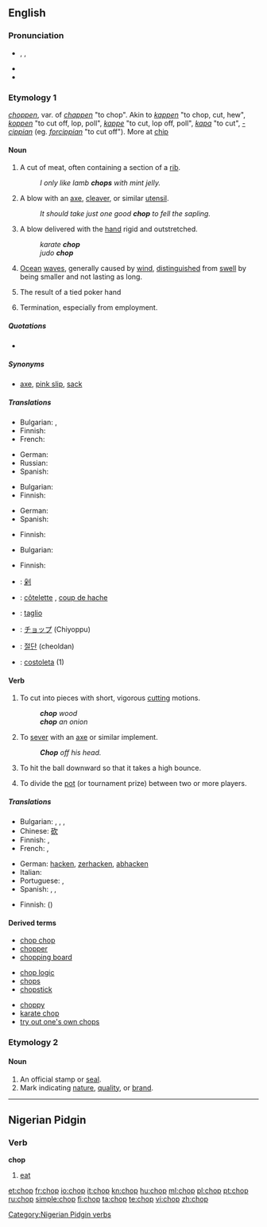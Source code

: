 {{wikipedia|dab=chop}}
==English==

===Pronunciation===
* {{enPR|chŏp}}, {{IPA|/ʧɒp/}}, {{SAMPA|/tSQp/}}
* {{audio|en-us-chop.ogg|Audio (US)}}
* {{rhymes|ɒp}}

===Etymology 1===
{{etyl|enm}} ''[[choppen#Middle English|choppen]]'', var. of ''[[chappen#Middle English|chappen]]'' "to chop". Akin to {{etyl|nl|-}} ''[[kappen#Dutch|kappen]]'' "to chop, cut, hew", {{etyl|gml|-}} ''[[koppen#Middle Low German|koppen]]'' "to cut off, lop, poll", {{etyl|da|-}} ''[[kappe#Danish|kappe]]'' "to cut, lop off, poll", {{etyl|sv|-}} ''[[kapa#Swedish|kapa]]'' "to cut", {{etyl|ang|-}} ''[[cippian#Old English|-cippian]]'' (eg. ''[[forcippian#Old English|forcippian]]'' "to cut off"). More at [[chip]]

====Noun====
{{en-noun}}

# A cut of meat, often containing a section of a [[rib]].
#: ''I only like lamb '''''chops''''' with mint jelly.''
# A blow with an [[axe]], [[cleaver]], or similar [[utensil]].
#: ''It should take just one good '''''chop''''' to fell the sapling.''
# {{martial arts}} A blow delivered with the [[hand]] rigid and outstretched.
#: ''karate '''chop'''''
#: ''judo '''chop'''''
# [[ocean|Ocean]] [[wave]]s, generally caused by [[wind]], [[distinguished]] from [[swell]] by being smaller and not lasting as long.
# {{poker}} The result of a tied poker hand
# {{informal|with "the"}} Termination, especially from employment.

=====Quotations=====
* {{seeCites}}

=====Synonyms=====
* {{sense|dismissal, especially from employment (informal)}} [[axe]], [[pink slip]], [[sack]]

=====Translations=====
{{trans-top|cut of meat}}
* Bulgarian: {{t|bg|пържола|f}},  {{t|bg|котлет|m}}
* Finnish: {{t+|fi|kyljys}}
* French: {{t+|fr|côtelette}}
{{trans-mid}}
* German: {{t-|de|Kotelett|n}}
* Russian: {{t|ru|отбивная}}
* Spanish: {{t+|es|chuleta|f}}
{{trans-bottom}}

{{trans-top|blow with an axe or similar utensil}}
* Bulgarian: {{t|bg|сечащ удар}}
* Finnish: {{t+|fi|isku}}
{{trans-mid}}
* German: {{t+|de|Hieb|m}}
* Spanish: {{t-|es|tajada|f}}
{{trans-bottom}}

{{trans-top|martial arts: type of blow}}
{{trans-mid}}
{{trans-bottom}}

{{trans-top|ocean waves}}
* Finnish: {{t+|fi|aallokko}}
{{trans-mid}}
{{trans-bottom}}

{{trans-top|poker: result of a tied poker hand}}
{{trans-mid}}
{{trans-bottom}}

{{trans-top|dismissal, especially from employment}}
* Bulgarian: {{t|bg|уволнение|n}}
{{trans-mid}}
* Finnish: {{t+|fi|potkut|p}}
{{trans-bottom}}

{{checktrans-top}}
* {{ttbc|Chinese}}: [[剁]]
* {{ttbc|French}}: [[côtelette]] {{f}}, [[coup de hache]] {{m}}
{{checktrans-mid}}
* {{ttbc|Italian}}: [[taglio]] {{m}}
* {{ttbc|Japanese}}: [[チョップ]] (Chiyoppu)
* {{ttbc|Korean}}: [[절단]] (cheoldan)
* {{ttbc|Portuguese}}: [[costoleta]] {{f}} (1)
{{checktrans-bottom}}

====Verb====
{{en-verb|chops|chopping|chopped|chopped}}

# {{transitive}} To cut into pieces with short, vigorous [[cutting]] motions.
#: '''''chop''' wood''
#: '''''chop''' an onion''
# {{transitive}} To [[sever]] with an [[axe]] or similar implement.
#: '''''Chop''' off his head.''
# {{context|transitive|baseball}} To hit the ball downward so that it takes a high bounce.
# {{poker}} To divide the [[pot]] (or tournament prize) between two or more players.

=====Translations=====
{{trans-top|to cut into pieces}}
* Bulgarian: {{t+|bg|накълцвам}}, {{t+|bg|цепя}}, {{t+|bg|сека}}, {{t+|bg|отсичам}}
* Chinese: [[砍]]
* Finnish: {{t+|fi|hakata}}, {{t-|fi|pilkkoa}}
* French: {{t+|fr|hacher}}, {{t+|fr|découper}}
{{trans-mid}}
* German: [[hacken]], [[zerhacken]], [[abhacken]]
* Italian: {{t+|it|tagliare}}
* Portuguese: {{t+|pt|picar}}, {{t-|pt|decepar}}
* Spanish: {{t+|es|cortar}}, {{t+|es|picar}}, {{t-|es|tajar}}
{{trans-bottom}}

{{trans-top|to sever with an axe or similar}}
* Finnish: {{t+|fi|hakata}} ({{t-|fi|irti}})
{{trans-mid}}
{{trans-bottom}}

{{trans-top|baseball: to hit the ball downward}}
{{trans-mid}}
{{trans-bottom}}

{{trans-top|poker: to divide the pot}}
{{trans-mid}}
{{trans-bottom}}

====Derived terms====
{{rel-top3|Terms derived from the noun or verb ''chop''}}
* [[chop chop]]
* [[chopper]]
* [[chopping board]]
{{rel-mid3}}
* [[chop logic]]
* [[chops]]
* [[chopstick]]
{{rel-mid3}}
* [[choppy]]
* [[karate chop]]
* [[try out one's own chops]]
{{rel-bottom}}

===Etymology 2===
{{etyl|hi}} {{term|छाप|tr=ćhāp||stamp|lang=hi}}

====Noun====
{{en-noun}}

# An official stamp or [[seal]].
# Mark indicating [[nature]], [[quality]], or [[brand]].

----

==Nigerian Pidgin==
{{rfe|lang=pcm}}

===Verb===
'''chop'''

# [[eat]]

[[Category:Nigerian Pidgin verbs]]

[[et:chop]]
[[fr:chop]]
[[io:chop]]
[[it:chop]]
[[kn:chop]]
[[hu:chop]]
[[ml:chop]]
[[pl:chop]]
[[pt:chop]]
[[ru:chop]]
[[simple:chop]]
[[fi:chop]]
[[ta:chop]]
[[te:chop]]
[[vi:chop]]
[[zh:chop]]